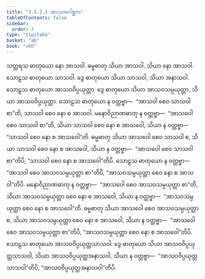 ```yaml
---
title: "3.3.2.3 အာသဝဂေါစ္ဆက"
tableOfContents: false
sidebar:
  order: 3
type: "tipitaka"
basket: "ab"
book: "vbh"
---
```



<DynamicBreadcrumb />

<Paragraph number="695" book="vbh">
သတ္တရသ ဓာတုယော နော အာသဝါ. ဓမ္မဓာတု သိယာ အာသဝါ, သိယာ နော အာသဝါ. သောဠသ ဓာတုယော သာသဝါ. ဒွေ ဓာတုယော သိယာ သာသဝါ, သိယာ အနာသဝါ. သောဠသ ဓာတုယော အာသဝဝိပ္ပယုတ္တာ. ဒွေ ဓာတုယော သိယာ အာသဝသမ္ပယုတ္တာ, သိယာ အာသဝဝိပ္ပယုတ္တာ. သောဠသ ဓာတုယော န ဝတ္တဗ္ဗာ—  “အာသဝါ စေဝ သာသဝါ စာ”တိ, သာသဝါ စေဝ နော စ အာသဝါ. မနောဝိညာဏဓာတု န ဝတ္တဗ္ဗာ—  “အာသဝေါ စေဝ သာသဝါ စာ”တိ, သိယာ သာသဝါ စေဝ နော စ အာသဝေါ, သိယာ န ဝတ္တဗ္ဗာ—  “သာသဝါ စေဝ နော စ အာသဝေါ”တိ. ဓမ္မဓာတု သိယာ အာသဝေါ စေဝ သာသဝါ စ, သိယာ သာသဝါ စေဝ နော စ အာသဝေါ, သိယာ န ဝတ္တဗ္ဗာ—  “အာသဝေါ စေဝ သာသဝါ စာ”တိပိ, “သာသဝါ စေဝ နော စ အာသဝေါ”တိပိ.
</Paragraph>

<Paragraph number="696" book="vbh">
သောဠသ ဓာတုယော န ဝတ္တဗ္ဗာ—  “အာသဝါ စေဝ အာသဝသမ္ပယုတ္တာ စာ”တိပိ, “အာသဝသမ္ပယုတ္တာ စေဝ နော စ အာသဝါ”တိပိ. မနောဝိညာဏဓာတု န ဝတ္တဗ္ဗာ—  “အာသဝေါ စေဝ အာသဝသမ္ပယုတ္တာ စာ”တိ, သိယာ အာသဝသမ္ပယုတ္တာ စေဝ နော စ အာသဝေါ, သိယာ န ဝတ္တဗ္ဗာ—  “အာသဝသမ္ပယုတ္တာ စေဝ နော စ အာသဝေါ”တိ. ဓမ္မဓာတု သိယာ အာသဝေါ စေဝ အာသဝသမ္ပယုတ္တာ စ, သိယာ အာသဝသမ္ပယုတ္တာ စေဝ နော စ အာသဝေါ, သိယာ န ဝတ္တဗ္ဗာ—  “အာသဝေါ စေဝ အာသဝသမ္ပယုတ္တာ စာ”တိပိ, “အာသဝသမ္ပယုတ္တာ စေဝ နော စ အာသဝေါ”တိပိ. သောဠသ ဓာတုယော အာသဝဝိပ္ပယုတ္တသာသဝါ. ဒွေ ဓာတုယော သိယာ အာသဝဝိပ္ပယုတ္တသာသဝါ, သိယာ အာသဝဝိပ္ပယုတ္တအနာသဝါ, သိယာ န ဝတ္တဗ္ဗာ—  “အာသဝဝိပ္ပယုတ္တသာသဝါ”တိပိ, “အာသဝဝိပ္ပယုတ္တအနာသဝါ”တိပိ.
</Paragraph>